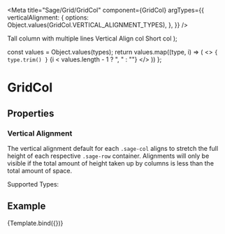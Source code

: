 




<Meta
  title="Sage/Grid/GridCol"
  component={GridCol}
  argTypes={{
    verticalAlignment: {
      options: Object.values(GridCol.VERTICAL_ALIGNMENT_TYPES),
    },
  }}
/>


  <Grid>
    <GridRow>
      <GridCol size="2" aria-label="Double column">
        <Card style={{ textAlign: 'center' }}>
          Tall column with multiple lines
        </Card>
      </GridCol>
      <GridCol size="2" aria-label="Single column" {...args}>
        <Card style={{ textAlign: 'center' }}>
          Vertical Align col
        </Card>
      </GridCol>
      <GridCol size="2" aria-label="Single column">
        <Card style={{ textAlign: 'center' }}>
          Short col
        </Card>
      </GridCol>
    </GridRow>
  </Grid>
);

  const values = Object.values(types);
  return values.map((type, i) => (
    <>
      <code>{ type.trim() }</code>
      {i < values.length - 1 ? ", " : ""}
    </>
  ))
};

# GridCol

## Properties
<ArgsTable of={GridCol} />

### Vertical Alignment

The vertical alignment default for each <code>.sage-col</code> aligns to stretch the full height of each respective <code>.sage-row</code> container. Alignments will only be visible if the total amount of height taken up by columns is less than the total amount of space.

Supported Types: <AlignmentTypes types={GridCol.VERTICAL_ALIGNMENT_TYPES}/>

## Example

<Canvas>
    <Story name="Default"
      args = {{
        verticalAlignment: GridCol.VERTICAL_ALIGNMENT_TYPES.CENTER,
      }}
    >
      {Template.bind({})}
    </Story>
</Canvas>
